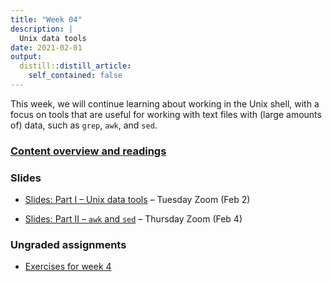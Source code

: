 ```yaml
---
title: "Week 04"
description: |
  Unix data tools
date: 2021-02-01
output:
  distill::distill_article:
    self_contained: false
---
```


This week, we will continue learning about working in the Unix shell,
with a focus on tools that are useful for working with text files with
(large amounts of) data, such as `grep`, `awk`, and `sed`.

### [Content overview and readings](../../w04_readings.html)

### Slides

- [Slides: Part I -- Unix data tools](slides/04-1_data-tools.html) -- Tuesday Zoom (Feb 2)

- [Slides: Part II -- `awk` and `sed`](slides/04-2_awk-sed.html) -- Thursday Zoom (Feb 4)

### Ungraded assignments

- [Exercises for week 4](../../w04_exercises.html)
